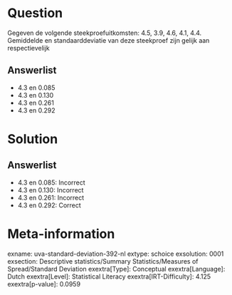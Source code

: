 Question
========

Gegeven de volgende steekproefuitkomsten: 4.5, 3.9, 4.6, 4.1, 4.4.
Gemiddelde en standaarddeviatie van deze steekproef zijn gelijk aan
respectievelijk

Answerlist
----------

* 4.3 en 0.085
* 4.3 en 0.130
* 4.3 en 0.261
* 4.3 en 0.292

Solution
========

Answerlist
----------

* 4.3 en 0.085: Incorrect
* 4.3 en 0.130: Incorrect
* 4.3 en 0.261: Incorrect
* 4.3 en 0.292: Correct

Meta-information
================
exname: uva-standard-deviation-392-nl
extype: schoice
exsolution: 0001
exsection: Descriptive statistics/Summary Statistics/Measures of Spread/Standard Deviation
exextra[Type]: Conceptual
exextra[Language]: Dutch
exextra[Level]: Statistical Literacy
exextra[IRT-Difficulty]: 4.125
exextra[p-value]: 0.0959
